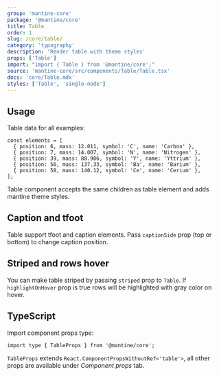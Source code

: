 ```yaml
---
group: 'mantine-core'
package: '@mantine/core'
title: Table
order: 1
slug: /core/table/
category: 'typography'
description: 'Render table with theme styles'
props: ['Table']
import: "import { Table } from '@mantine/core';"
source: 'mantine-core/src/components/Table/Table.tsx'
docs: 'core/Table.mdx'
styles: ['Table', 'single-node']
---
```



## Usage

Table data for all examples:

```tsx
const elements = [
  { position: 6, mass: 12.011, symbol: 'C', name: 'Carbon' },
  { position: 7, mass: 14.007, symbol: 'N', name: 'Nitrogen' },
  { position: 39, mass: 88.906, symbol: 'Y', name: 'Yttrium' },
  { position: 56, mass: 137.33, symbol: 'Ba', name: 'Barium' },
  { position: 58, mass: 140.12, symbol: 'Ce', name: 'Cerium' },
];
```

Table component accepts the same children as table element and adds mantine theme styles.

<Demo data={TableDemos.usage} />

## Caption and tfoot

Table support tfoot and caption elements.
Pass `captionSide` prop (top or bottom) to change caption position.

<Demo data={TableDemos.captions} />

## Striped and rows hover

You can make table striped by passing `striped` prop to `Table`.
If `highlightOnHover` prop is true rows will be highlighted with gray color on hover.

<Demo data={TableDemos.configurator} />

## TypeScript

Import component props type:

```tsx
import type { TableProps } from '@mantine/core';
```

`TableProps` extends `React.ComponentPropsWithoutRef<'table'>`, all other props are available under _Component props_ tab.
